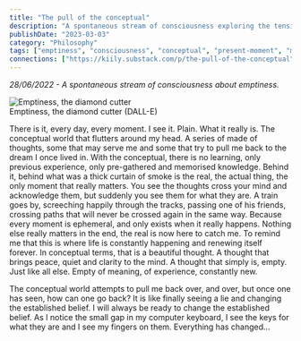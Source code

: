 ```yaml
---
title: "The pull of the conceptual"
description: "A spontaneous stream of consciousness exploring the tension between the conceptual world of thoughts and memories versus the immediate reality of the present moment."
publishDate: "2023-03-03"
category: "Philosophy"
tags: ["emptiness", "consciousness", "conceptual", "present-moment", "meditation", "awareness"]
connections: ["https://kiily.substack.com/p/the-pull-of-the-conceptual"]
---
```



*28/06/2022 - A spontaneous stream of consciousness about emptiness.*

<div class="flex flex-col items-center justify-center">
  <Image src={emptinessDiamondImage} alt="Emptiness, the diamond cutter" width={600} height={400} />
  <figcaption class="mt-2 text-center text-sm text-garden-secondary dark:text-garden-dark-secondary font-body">Emptiness, the diamond cutter (DALL-E)</figcaption>
</div>

There is it, every day, every moment. I see it. Plain. What it really is. The conceptual world that flutters around my head. A series of made of thoughts, some that may serve me and some that try to pull me back to the dream I once lived in. With the conceptual, there is no learning, only previous experience, only pre-gathered and memorised knowledge. Behind it, behind what was a thick curtain of smoke is the real, the actual thing, the only moment that really matters. You see the thoughts cross your mind and acknowledge them, but suddenly you see them for what they are. A train goes by, screeching happily through the tracks, passing one of his friends, crossing paths that will never be crossed again in the same way. Because every moment is ephemeral, and only exists when it really happens. Nothing else really matters in the end, the real is now here to catch me. To remind me that this is where life is constantly happening and renewing itself forever. In conceptual terms, that is a beautiful thought. A thought that brings peace, quiet and clarity to the mind. A thought that simply is, empty. Just like all else. Empty of meaning, of experience, constantly new.

The conceptual world attempts to pull me back over, and over, but once one has seen, how can one go back? It is like finally seeing a lie and changing the established belief. I will always be ready to change the established belief. As I notice the small gap in my computer keyboard, I see the keys for what they are and I see my fingers on them. Everything has changed… 